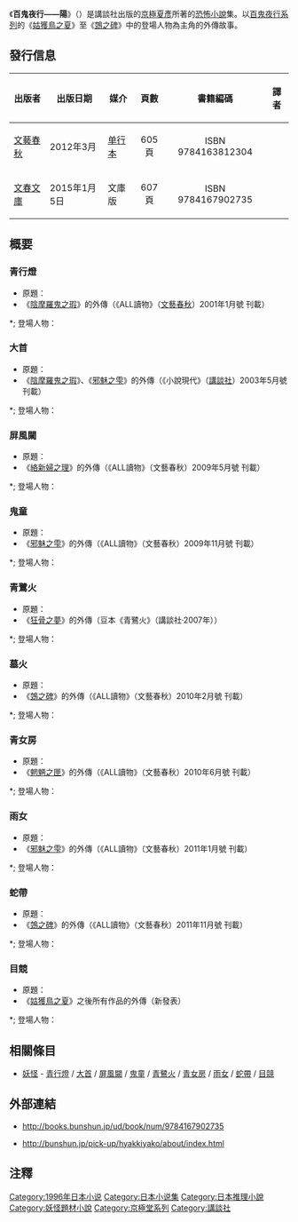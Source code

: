 {{Infobox Book
| name          = 百鬼夜行——陽
| title_orig    = {{lang|ja|百鬼夜行――陽}}
| translator    = 
| image         = 
| image_caption = 
| author        = [[京極夏彥|京極夏彥]]
| illustrator   = 
| cover_artist  = 
| country       = {{JPN}}
| language      = [[日語|日語]]
| series        = [[百鬼夜行系列|百鬼夜行系列]]
| subject       = 
| genre         = [[推理小說|推理小說]]、[[妖怪|妖怪]]小說
| publisher     = 
| pub_date      = 
| english_pub_date = 
| media_type    = 
| pages         = 
| isbn          = 
| oclc          = 
| preceded_by   = 
| followed_by   = 
}}
{{Ruby notice}}
{{文學}}

《'''百鬼夜行——陽'''》（{{lang-ja|{{ruby|百鬼夜行|ひゃっきやこう}}――{{ruby|陽|よう}}}}）是講談社出版的[[京極夏彥|京極夏彥]]所著的[[恐怖小說|恐怖小說]]集。以[[百鬼夜行系列|百鬼夜行系列]]的《[[姑獲鳥之夏|姑獲鳥之夏]]》至《[[鵼之碑|鵼之碑]]》中的登場人物為主角的外傳故事。

== 發行信息 ==
{|style="width: 65%"
|-
! 出版者 !! 出版日期 !! 媒介 !! 頁數 !! 書籍編碼 !! 譯者
|-
| {{flagicon|Japan}} [[文藝春秋|文藝春秋]] || 2012年3月 || [[单行本|单行本]] || align="center"|605頁 || align="center"|ISBN 9784163812304 ||
|-
| {{flagicon|Japan}} [[文藝春秋|文春]][[文庫版|文庫]] || 2015年1月5日 || 文庫版 || align="center"|607頁 || align="center"|ISBN 9784167902735 ||
|}

== 概要 ==
=== 青行燈 ===
* 原題：{{lang|ja|青行燈 （あおあんどう）}}
* 《[[陰摩羅鬼之瑕|陰摩羅鬼之瑕]]》的外傳（《ALL讀物》（[[文藝春秋|文藝春秋]]）2001年1月號 刊載）
<!--
*; 劇情簡介
: -->

*; 登場人物：{{nihongo|[[陰摩羅鬼之瑕#平田謙三|平田 謙三]]|{{ruby|平田|ひらた}} {{ruby|謙三|けんぞう}}|Hirata Kenzou}}

=== 大首 ===
* 原題：{{lang|ja|大首 （おおくび）}}
* 《[[陰摩羅鬼之瑕|陰摩羅鬼之瑕]]》、《[[邪魅之雫|邪魅之雫]]》的外傳（《小說現代》（[[講談社|講談社]]）2003年5月號 刊載）
<!--
*; 劇情簡介
: -->

*; 登場人物：{{nihongo|[[陰摩羅鬼之瑕#大鷹篤志|大鷹 篤志]]|{{ruby|大鷹|おおたか}} {{ruby|篤志|あつし}}|Ootaka Atsushi}}

=== 屏風闚 ===
* 原題：{{lang|ja|屏風闚 （びょうぶのぞき）}}
* 《[[絡新婦之理|絡新婦之理]]》的外傳（《ALL讀物》（文藝春秋）2009年5月號 刊載）
<!--
*; 劇情簡介
: -->

*; 登場人物：{{nihongo|[[絡新婦之理#多田麻紀|多田 麻紀]]|{{ruby|多田|ただ}} マキ|Tada Maki}}

=== 鬼童 ===
* 原題：{{lang|ja|鬼童 （きどう）}}
* 《[[邪魅之雫|邪魅之雫]]》的外傳（《ALL讀物》（文藝春秋）2009年11月號 刊載）
<!--
*; 劇情簡介
: -->

*; 登場人物：{{nihongo|[[邪魅之雫#江藤徹也|江藤 徹也]]|{{ruby|江藤|えとう}} {{ruby|徹也|てつや}}|Etou Tetsuya}}

=== 青鷺火 ===
* 原題：{{lang|ja|青鷺火 （あおさぎのひ）}}
* 《[[狂骨之夢|狂骨之夢]]》的外傳（豆本《青鷺火》（講談社·2007年））
<!--
*; 劇情簡介
: -->

*; 登場人物：{{nihongo|[[狂骨之夢#宇多川崇|宇多川 崇]]|{{ruby|宇多川|うだがわ}} {{ruby|崇|たかし}}|Udagawa Takashi}}

=== 墓火 ===
* 原題：{{lang|ja|墓の火 （はかのひ）}}
* 《[[鵼之碑|鵼之碑]]》的外傳（《ALL讀物》（文藝春秋）2010年2月號 刊載）
<!--
*; 劇情簡介
: -->

*; 登場人物：{{nihongo|[[鵼之碑#寒川秀巳|寒川 秀巳]]|{{ruby|寒川|さむかわ}} {{ruby|秀巳|ひでみ}}|Samukawa Hidemi}}

=== 青女房 ===
* 原題：{{lang|ja|青女房 （あおにょうぼう）}}
* 《[[魍魎之匣|魍魎之匣]]》的外傳（《ALL讀物》（文藝春秋）2010年6月號 刊載）
<!--
*; 劇情簡介
: -->

*; 登場人物：{{nihongo|[[魍魎之匣#寺田兵衛|寺田 兵衛]]|{{ruby|寺田|てらだ}} {{ruby|兵衛|ひょうえ}}|Terada Hyoue}}

=== 雨女 ===
* 原題：{{lang|ja|雨女 （あめおんな）}}
* 《[[邪魅之雫|邪魅之雫]]》的外傳（《ALL讀物》（文藝春秋）2011年1月號 刊載）
<!--
*; 劇情簡介
: -->

*; 登場人物：{{nihongo|[[邪魅之雫#赤木大輔|赤木 大輔]]|{{ruby|赤木|あかぎ}} {{ruby|大輔|だいすけ}}|Etou Tetsuya}}

=== 蛇帶 ===
* 原題：{{lang|ja|蛇帯 （じゃたい）}}
* 《[[鵼之碑|鵼之碑]]》的外傳（《ALL讀物》（文藝春秋）2011年11月號 刊載）
<!--
*; 劇情簡介
: -->

*; 登場人物：{{nihongo|[[鵼之碑#櫻田登和子|櫻田 登和子]]|{{ruby|桜田|さくらだ}} {{ruby|登和子|とわこ}}|Sakurada Towako}}

=== 目競 ===
* 原題：{{lang|ja|目競 （めくらべ）}}
* 《[[姑獲鳥之夏|姑獲鳥之夏]]》之後所有作品的外傳（新發表）
<!--
*; 劇情簡介
: -->

*; 登場人物：{{nihongo|[[百鬼夜行系列#榎木津禮二郎|榎木津 禮二郎]]|{{ruby|榎木津|えのきづ}} {{ruby|礼二郎|れいじろう}}|Enokizu Reijirou}}

== 相關條目 ==
* [[妖怪|妖怪]] - [[青行燈|青行燈]] / [[大首|大首]] / [[屏風闚|屏風闚]] / [[鬼童|鬼童]] / [[青鷺火|青鷺火]] / [[青女房|青女房]] / [[雨女|雨女]] / [[蛇帶|蛇帶]] / [[目競|目競]]

== 外部連結 ==
* {{ja}}http://books.bunshun.jp/ud/book/num/9784167902735 {{Wayback|url=http://books.bunshun.jp/ud/book/num/9784167902735 |date=20141231022943 }}
* {{ja}}http://bunshun.jp/pick-up/hyakkiyako/about/index.html {{Wayback|url=http://bunshun.jp/pick-up/hyakkiyako/about/index.html |date=20150414173425 }}

== 注釋 ==
{{Reflist}}

{{百鬼夜行系列}}
{{DEFAULTSORT:Jyorougumo no Kotowari}}
[[Category:1996年日本小说|Category:1996年日本小说]]
[[Category:日本小说集|Category:日本小说集]]
[[Category:日本推理小說|Category:日本推理小說]]
[[Category:妖怪題材小說|Category:妖怪題材小說]]
[[Category:京極堂系列|Category:京極堂系列]]
[[Category:講談社|Category:講談社]]